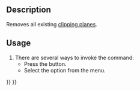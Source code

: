 <languages/>
<translate>

<!--T:4-->
{{Docnav
|[[FEM_ClippingPlaneAdd|Clipping Plane on Face]]
|[[FEM_Examples|FEM Examples]]
|[[FEM_Workbench|FEM]]
|IconL=FEM_ClippingPlaneAdd.svg
|IconR=FEM_Examples.svg
|IconC=Workbench_FEM.svg
}}

<!--T:1-->
{{GuiCommand
|Name=FEM ClippingPlaneRemoveAll
|MenuLocation=Utilities → Remove All Clipping Planes
|Workbenches=[[FEM_Workbench|FEM]]
|SeeAlso=[[FEM_tutorial|FEM tutorial]]
}}

==Description== <!--T:8-->

<!--T:2-->
Removes all existing [[FEM_ClippingPlaneAdd|clipping planes]].

==Usage== <!--T:10-->

<!--T:11-->
# There are several ways to invoke the command:
#* Press the {{Button|[[Image:FEM_ClippingPlaneRemoveAll.svg|16px]] [[FEM_ClippingPlaneRemoveAll|Remove All Clipping Planes]]}} button.
#* Select the {{MenuCommand|Utilities → [[Image:FEM_ClippingPlaneRemoveAll.svg|16px]] Remove All Clipping Planes}} option from the menu.


<!--T:5-->
{{Docnav
|[[FEM_ClippingPlaneAdd|Clipping Plane on Face]]
|[[FEM_Examples|FEM Examples]]
|[[FEM_Workbench|FEM]]
|IconL=FEM_ClippingPlaneAdd.svg
|IconR=FEM_Examples.svg
|IconC=Workbench_FEM.svg
}}

</translate>
{{FEM Tools navi{{#translation:}}}}
{{Userdocnavi{{#translation:}}}}
